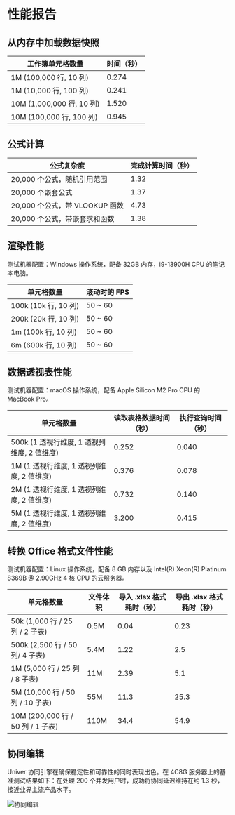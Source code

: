 # 性能报告

## 从内存中加载数据快照

| 工作簿单元格数量 | 时间（秒） |
| --- | --- |
| 1M (100,000 行, 10 列) | 0.274 |
| 1M (10,000 行, 100 列) | 0.241 |
| 10M (1,000,000 行, 10 列) | 1.520 |
| 10M (100,000 行, 100 列) | 0.945 |

## 公式计算

| 公式复杂度 | 完成计算时间（秒） |
| --- | --- |
| 20,000 个公式，随机引用范围 | 1.32 |
| 20,000 个嵌套公式 | 1.37 |
| 20,000 个公式，带 VLOOKUP 函数 | 4.73 |
| 20,000 个公式，带嵌套求和函数 | 1.38 |

## 渲染性能

测试机器配置：Windows 操作系统，配备 32GB 内存，i9-13900H CPU 的笔记本电脑。

| 单元格数量 |  滚动时的 FPS |
| --- | --- |
| 100k (10k 行, 10 列) | 50 ~ 60 |
| 200k (20k 行, 10 列) | 50 ~ 60 |
| 1m (100k 行, 10 列) | 50 ~ 60 |
| 6m (600k 行, 10 列) | 50 ~ 60 |

## 数据透视表性能

测试机器配置：macOS 操作系统，配备 Apple Silicon M2 Pro CPU 的 MacBook Pro。

| 单元格数量 | 读取表格数据时间（秒） | 执行查询时间（秒） |
| --- | --- | --- |
| 500k (1 透视行维度, 1 透视列维度, 2 值维度) | 0.252 | 0.040 |
| 1M (1 透视行维度, 1 透视列维度, 2 值维度) | 0.376 | 0.078 |
| 2M (1 透视行维度, 1 透视列维度, 2 值维度) | 0.732 | 0.140 |
| 5M (1 透视行维度, 1 透视列维度, 2 值维度) | 3.200 | 0.415 |

## 转换 Office 格式文件性能

测试机器配置：Linux 操作系统，配备 8 GB 内存以及 Intel(R) Xeon(R) Platinum 8369B @ 2.90GHz 4 核 CPU 的云服务器。

| 单元格数量 | 文件体积 | 导入 .xlsx 格式耗时（秒） | 导出 .xlsx 格式耗时（秒） |
| --- | --- | --- | --- |
| 50k (1,000 行 / 25 列 / 2 子表) | 0.5M | 0.04 | 0.23 |
| 500k (2,500 行 / 50 列/ 4 子表) | 5.4M | 1.22 | 2.5 |
| 1M (5,000 行 / 25 列 / 8 子表) | 11M | 2.39 | 5.1 |
| 5M (10,000 行 / 50 列 / 10 子表) | 55M | 11.3 | 25.3 |
| 10M (200,000 行 / 50 列 / 1 子表) | 110M | 34.4 | 54.9 |

## 协同编辑

Univer 协同引擎在确保稳定性和可靠性的同时表现出色。在 4C8G 服务器上的基准测试结果如下：在处理 200 个并发用户时，成功将协同延迟维持在约 1.3 秒，接近业界主流产品水平。

![协同编辑](./performance-report/latency-of-collaborative-editing.png)
